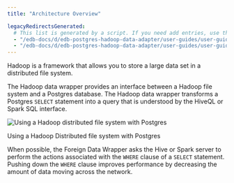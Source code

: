 ```yaml
---
title: "Architecture Overview"

legacyRedirectsGenerated:
  # This list is generated by a script. If you need add entries, use the `legacyRedirects` key.
  - "/edb-docs/d/edb-postgres-hadoop-data-adapter/user-guides/user-guide/2.0.7/architecture_overview.html"
  - "/edb-docs/d/edb-postgres-hadoop-data-adapter/user-guides/user-guide/latest/architecture_overview.html"
---
```


<div id="architecture_overview" class="registered_link"></div>

Hadoop is a framework that allows you to store a large data set in a distributed file system.

The Hadoop data wrapper provides an interface between a Hadoop file system and a Postgres database. The Hadoop data wrapper transforms a Postgres `SELECT` statement into a query that is understood by the HiveQL or Spark SQL interface.

![Using a Hadoop distributed file system with Postgres](images/hadoop_distributed_file_system_with_postgres.png)

Using a Hadoop Distributed file system with Postgres 

When possible, the Foreign Data Wrapper asks the Hive or Spark server to perform the actions associated with the `WHERE` clause of a `SELECT` statement. Pushing down the `WHERE` clause improves performance by decreasing the amount of data moving across the network.
